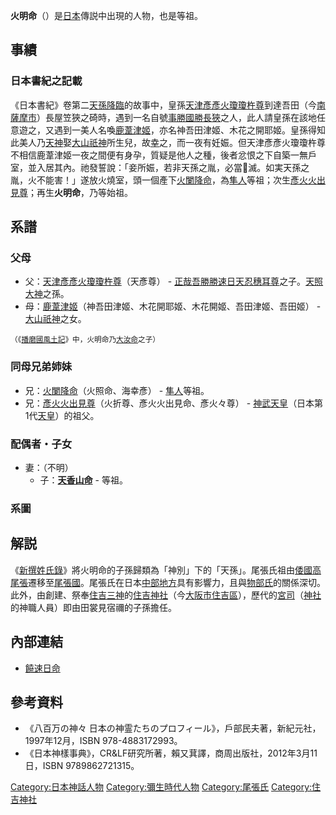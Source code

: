 {{Other uses|subject = [[天津彥彥火瓊瓊杵尊|天津彥彥火瓊瓊杵尊]]之子|other = 天津彥彥火瓊瓊杵尊之兄|天火明命}}

{{東亞男性歷史人物
|名稱 = 火明命
|身份 = 
|國家 = [[葦原中國|葦原中國]]
|時代 = [[日本神話|神代]] → [[大和時代|大和時代]]
|主君 = [[彥火火出見尊|彥火火出見尊]]（火折尊、彥火火出見命、彥火々尊）<br />[[彥波瀲武鸕鷀草葺不合尊|彥波瀲武鸕鷀草葺不合尊]]（彥波瀲尊）<br />[[神武天皇|神武天皇]]
|最高職務 = 
|前任 = 
|繼任 = 
|圖片名稱 = 
|圖片大小 = 
|圖片說明 = 
|羅馬拼音 = 
|號 = 
|職官 = 
|勛官 = 
|散階 = 
|軍號 = 
|位階 = 
|比秩 = 
|功臣號 = 
|封爵 = 
|封號 = 
|封地 = 
|神號 = 
|尊號 = 
|族裔 = 
|氏族 = （{{link-ja|尾張氏}}等祖）
|籍貫 = 
|祖籍 = 
|本籍 = 
|出身地 = 
|府邸 = 
|世系 = 
|初名 = 
|幼名 = <!--日本人用-->
|小字 = 
|別名 = 
|其他名號 = 
|出生日期 = 
|出生地點 = 
|婚年 = 
|逝世日期 = 
|逝世地點 = 
|在位年代 = 
|廟號 = 
|諡號 = 
|墓葬 = 
|祠廟 = 
|父親 = [[天津彥彥火瓊瓊杵尊|天津彥彥火瓊瓊杵尊]]（天彥尊）
|嫡母 = 
|母親 = [[鹿葦津姬|鹿葦津姬]]（木花開耶姬、木花開姬）
|繼父 = 
|繼母 =
|養父 =
|養母 =
|猶父 =  <!--日本人用-->
|元配 = 
|正室 = 
|妻 = 
|繼室 = 
|平妻 = 
|側室 = 
|元配之父 = 
|元配之嫡母 = 
|元配之母 = 
|正室之父 = 
|正室之嫡母 = 
|正室之母 = 
|妻之父 = 
|妻之嫡母 = 
|妻之母 = 
|繼室之父 = 
|繼室之嫡母 = 
|繼室之母 = 
|平妻之父 = 
|平妻之嫡母 = 
|平妻之母 = 
|兄弟 = 
|姊妹 = 
|庶兄弟 = 
|庶姊妹 = 
|同胞兄弟 = [[火闌降命|火闌降命]]（火照命、海幸彥）<br />[[彥火火出見尊|彥火火出見尊]]（火折尊、彥火火出見命、彥火々尊）
|同胞姊妹 = 
|異母兄弟 = 
|異母姊妹 = 
|異父兄弟 = 
|異父姊妹 = 
|繼兄弟 = 
|繼姊妹 = 
|子 = '''[[天香山命|天香山命]]'''
|女 = 
|嫡子 = 
|嫡女 = 
|庶子 = 
|庶女 = 
|養子 = 
|養女 = 
|猶子 = 
|婿養子 = 
|烏帽子子 = 
|繼子 = 
|繼女 = 
|其他親屬 = 
|功名 = 
|經歷 = 
|著作 = 
|注釋 = 
}}

'''火明命'''（{{jpn|j = 火明命|hg = ほのあかり<small>（或ほのあかる、ほあかり）</small> の みこと|rm = Ponoakali no mikoto|kyu = |hgt = }}）是[[日本|日本]]傳説中出現的人物，也是{{link-ja|尾張氏}}等祖。

== 事績 ==
=== 日本書紀之記載 ===
《日本書紀》卷第二[[天孫降臨|天孫降臨]]的故事中，皇孫[[天津彥彥火瓊瓊杵尊|天津彥彥火瓊瓊杵尊]]到達吾田（今[[南薩摩市|南薩摩市]]）長屋笠狹之碕時，遇到一名自號[[事勝國勝長狹|事勝國勝長狹]]之人，此人請皇孫在該地任意遊之，又遇到一美人名喚[[木花開耶姬|鹿葦津姬]]，亦名神吾田津姬、木花之開耶姬。皇孫得知此美人乃[[天神_(日本神話)|天神]]娶[[大山祇神|大山祇神]]所生兒，故[[人类性行为|幸]]之，而一夜有妊娠。但天津彥彥火瓊瓊杵尊不相信鹿葦津姬一夜之間便有身孕，質疑是他人之種，後者忿恨之下自築一無戶室，並入居其內。祂發誓說：「妾所娠，若非天孫之胤，必當𤓪滅。如実天孫之胤，火不能害！」遂放火燒室，頭一個產下[[火闌降命|火闌降命]]，為[[隼人|隼人]]等祖；次生[[彥火火出見尊|彥火火出見尊]]；再生'''火明命'''，乃{{link-ja|尾張氏|尾張氏|尾張連}}等始祖。

== 系譜 ==
<div class="thumb tright">
 <div class="NavFrame" style = "font-size:80%">
{{familytree/start|style = "font-size:100%"}}
{{familytree|border = 0| | | 001 |y| 002 | |001 = '''[[天津彥彥火瓊瓊杵尊|天津彥彥火瓊瓊杵尊]]'''|002 = <span style="background: #F2CEE0;">[[鹿葦津姬|鹿葦津姬]]</span>}}
{{familytree|border = 0| | |,|-|-|+|-|-|.|}}
{{familytree|border = 0| | 001 | 002 | 003 | |001 = [[火闌降命|火闌降命]]|002 = [[彥火火出見尊|彥火火出見尊]]|003 = '''火明命'''}}
{{familytree|border = 0| | |:| | |:| | |!|}}
{{familytree|border = 0| | 001 | 002 | 003 | |001 = 〔[[隼人|隼人]]族〕|002 = 〔[[日本皇室|皇室]]〕|003 = '''[[天香山命|天香山命]]'''}}
{{familytree|border = 0| | | | | | | | |:|}}
{{familytree|border = 0| | | | | | | | 001 | |001 = 〔{{link-ja|尾張氏}}族〕}}
{{familytree/end}}
</div></div>

=== 父母 ===
* 父：[[天津彥彥火瓊瓊杵尊|天津彥彥火瓊瓊杵尊]]（天彥尊） - [[正哉吾勝勝速日天忍穗耳尊|正哉吾勝勝速日天忍穗耳尊]]之子。[[天照大神|天照大神]]之孫。
* 母：[[鹿葦津姬|鹿葦津姬]]（神吾田津姬、木花開耶姬、木花開姬、吾田津姬、吾田姬） - [[大山祇神|大山祇神]]之女。

<small>（《[[播磨國風土記|播磨國風土記]]》中，火明命乃[[大汝命|大汝命]]之子）</small>

=== 同母兄弟姉妹 ===
* 兄：[[火闌降命|火闌降命]]（火照命、海幸彥） - [[隼人|隼人]]等祖。
* 兄：[[彥火火出見尊|彥火火出見尊]]（火折尊、彥火火出見命、彥火々尊） - [[神武天皇|神武天皇]]（日本第1代[[天皇|天皇]]）的祖父。

=== 配偶者・子女 ===
* 妻：（不明）
** 子：'''[[天香山命|天香山命]]''' - {{link-ja|尾張氏}}等祖。

=== 系圖 ===
{{日本皇室黎明期}}

== 解説 ==
《[[新撰姓氏錄|新撰姓氏錄]]》將火明命的子孫歸類為「神別」下的「天孫」。尾張氏祖由[[大和國|倭國]][[葛城|高尾張]]遷移至[[尾張國|尾張國]]。尾張氏在日本[[中部地方|中部地方]]具有影響力，且與[[物部氏|物部氏]]的關係深切。此外，由{{link-ja|田裳見宿禰}}創建、祭奉[[住吉三神|住吉三神]]的[[住吉大社|住吉神社]]（今[[大阪市|大阪市]][[住吉區|住吉區]]），歷代的[[宮司|宮司]]（[[神社|神社]]的神職人員）即由田裳見宿禰的子孫{{link-ja|津守氏|津守氏}}擔任。

== 內部連結 ==
* [[饒速日命|饒速日命]]

== 參考資料 ==
* 《八百万の神々 日本の神霊たちのプロフィール》，戶部民夫著，新紀元社，1997年12月，ISBN 978-4883172993。
* 《日本神樣事典》，CR&LF研究所著，賴又萁譯，商周出版社，2012年3月11日，ISBN 9789862721315。

{{DEFAULTSORT:火明命}}
[[Category:日本神話人物|Category:日本神話人物]]
[[Category:彌生時代人物|Category:彌生時代人物]]
[[Category:尾張氏|Category:尾張氏]]
[[Category:住吉神社|Category:住吉神社]]